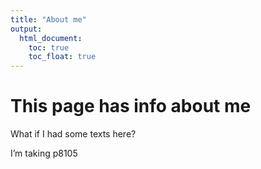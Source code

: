 ```yaml
---
title: "About me"
output: 
  html_document:
    toc: true
    toc_float: true
---
```


# This page has info about me

What if I had some texts here?

I'm taking p8105